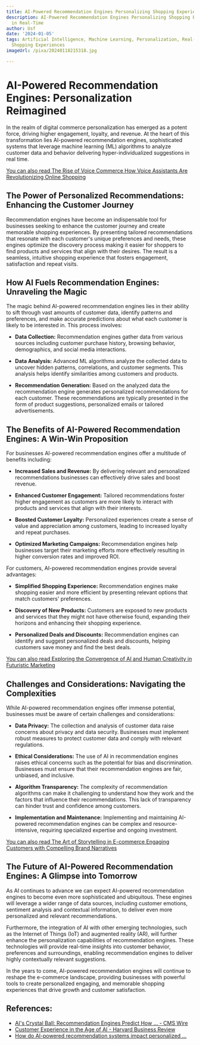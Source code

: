 ```yaml
---
title: AI-Powered Recommendation Engines Personalizing Shopping Experiences in Real-Time
description: AI-Powered Recommendation Engines Personalizing Shopping Experiences
  in Real-Time
author: Usf
date: '2024-01-05'
tags: Artificial Intelligence, Machine Learning, Personalization, Real-Time Recommendations,
  Shopping Experiences
imageUrl: /pixa/20240118215318.jpg

---
```

# AI-Powered Recommendation Engines: Personalization Reimagined

In the realm of digital  commerce personalization has emerged as a potent force, driving higher engagement, loyalty,  and revenue. At the heart of this transformation lies AI-powered recommendation engines, sophisticated systems that leverage machine learning  (ML) algorithms to analyze customer data and behavior delivering hyper-individualized suggestions in real time.

[You can also read The Rise of Voice Commerce How Voice Assistants Are Revolutionizing Online Shopping](The%20Rise%20of%20Voice%20Commerce%20How%20Voice%20Assistants%20Are%20Revolutionizing%20Online%20Shopping)


## The Power of  Personalized Recommendations: Enhancing  the Customer  Journey

Recommendation engines have become an indispensable tool for  businesses seeking to  enhance the customer journey and create memorable shopping  experiences. By presenting tailored recommendations that resonate with each  customer's unique preferences and needs, these engines optimize the discovery process making it easier for shoppers to find products and services that align with their desires. The result is a seamless, intuitive shopping experience that fosters engagement, satisfaction and repeat visits.

## How  AI Fuels  Recommendation Engines: Unraveling the Magic

The magic behind AI-powered recommendation engines lies  in their ability to  sift through vast amounts of customer data, identify patterns and preferences, and make accurate predictions about what each customer is likely  to be interested  in. This process  involves:

- **Data Collection:** Recommendation engines gather data from various sources  including customer purchase history, browsing behavior, demographics, and social media  interactions.


- **Data  Analysis:** Advanced ML  algorithms  analyze the collected data to uncover hidden patterns, correlations, and customer segments. This analysis helps identify similarities among customers and products.


- **Recommendation Generation:** Based  on the  analyzed  data the recommendation engine generates personalized recommendations for  each customer. These recommendations are typically presented in the form of  product  suggestions, personalized emails or tailored advertisements.


## The Benefits of AI-Powered Recommendation Engines: A Win-Win Proposition

For businesses AI-powered recommendation engines offer a multitude of benefits including:

- **Increased Sales and Revenue:**  By delivering relevant and personalized recommendations businesses can effectively drive sales and boost revenue.


- **Enhanced Customer Engagement:** Tailored recommendations foster higher engagement as customers are more likely to interact with products  and services that  align  with their interests.


- **Boosted Customer  Loyalty:** Personalized experiences create a sense of value and appreciation among customers, leading to increased loyalty and repeat purchases.


-  **Optimized Marketing Campaigns:** Recommendation engines help businesses target their marketing efforts more effectively resulting in higher conversion rates and improved ROI.

For customers, AI-powered recommendation engines provide several  advantages:

- **Simplified  Shopping Experience:** Recommendation  engines make shopping easier  and more efficient by presenting relevant options that  match customers' preferences.


- **Discovery of New Products:** Customers are exposed to  new products and services that  they might not have otherwise found, expanding their horizons and enhancing  their shopping experience.


- **Personalized Deals and Discounts:**  Recommendation  engines can identify and suggest personalized deals and discounts,  helping customers save money and find the best  deals.


[You can  also read Exploring the Convergence of AI and Human Creativity in Futuristic Marketing](Exploring%20the%20Convergence%20of%20AI%20and%20Human%20Creativity%20in%20Futuristic%20Marketing)


## Challenges and Considerations: Navigating the Complexities

While AI-powered recommendation engines offer immense potential, businesses must be  aware of certain challenges and considerations:

- **Data Privacy:** The collection and analysis of  customer data raise concerns  about privacy and data security. Businesses must implement robust measures to protect customer data and comply with relevant regulations.


- **Ethical Considerations:** The use of AI in recommendation engines raises ethical  concerns such as the potential for bias and discrimination. Businesses must ensure that their recommendation engines are fair, unbiased, and inclusive.


- **Algorithm Transparency:** The complexity of recommendation algorithms  can make it challenging to understand how  they work and the factors that influence their recommendations. This lack of transparency can hinder trust and  confidence among customers.


- **Implementation and Maintenance:** Implementing  and maintaining AI-powered recommendation engines can be complex and resource-intensive, requiring specialized expertise  and  ongoing investment.

[You can also  read The Art of Storytelling in E-commerce Engaging Customers with Compelling  Brand Narratives](The%20Art%20of%20Storytelling%20in%20E-commerce%20Engaging%20Customers%20with%20Compelling%20Brand%20Narratives)


## The Future of  AI-Powered Recommendation Engines: A Glimpse into Tomorrow

As AI continues to advance we can expect AI-powered recommendation engines to become even more  sophisticated  and ubiquitous. These  engines will leverage a wider range of  data sources, including customer emotions, sentiment analysis and contextual  information, to deliver even more personalized and relevant recommendations.

Furthermore, the integration of  AI with other  emerging technologies, such as the Internet of Things (IoT) and augmented reality (AR), will further enhance the personalization capabilities of recommendation engines. These technologies will  provide real-time  insights into customer behavior, preferences  and surroundings, enabling recommendation engines  to deliver highly contextually relevant suggestions.

In the years to come, AI-powered recommendation engines  will continue to reshape the e-commerce landscape, providing businesses with powerful tools  to create personalized engaging, and memorable shopping experiences that drive growth and customer  satisfaction.

## References:
- [AI's Crystal Ball: Recommendation Engines Predict How ... - CMS Wire](https://www.cmswire.com/digital-experience/what-you-need-to-know-about-ai-powered-recommendation-engine-platforms/)
- [Customer Experience in the Age of AI - Harvard Business Review](https://hbr.org/2022/03/customer-experience-in-the-age-of-ai)
- [How do AI-powered recommendation systems impact personalized ...](https://www.quora.com/How-do-AI-powered-recommendation-systems-impact-personalized-products-or-content-recommendations-in-digital-marketing)
